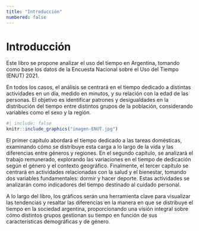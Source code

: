 ```yaml
---
title: "Introducción"
numbered: false
---
```


# Introducción {.unnumbered}

Este libro se propone analizar el uso del tiempo en Argentina, tomando como base los datos de la Encuesta Nacional sobre el Uso del Tiempo (ENUT) 2021.

En todos los casos, el análisis se centrará en el tiempo dedicado a distintas actividades en un día, medido en minutos, y su relación con la edad de las personas. El objetivo es identificar patrones y desigualdades en la distribución del tiempo entre distintos grupos de la población, considerando variables como el sexo y la región.

```r
#| include: false
knitr::include_graphics("imagen-ENUT.jpg")
```

El primer capítulo abordará el tiempo dedicado a las tareas domésticas, examinando cómo se distribuye esta carga a lo largo de la vida y las diferencias entre géneros y regiones. En el segundo capítulo, se analizará el trabajo remunerado, explorando las variaciones en el tiempo de dedicación según el género y el contexto geográfico. Finalmente, el tercer capítulo se centrará en actividades relacionadas con la salud y el bienestar, tomando dos variables fundamentales: dormir y hacer deporte. Estas actividades se analizarán como indicadores del tiempo destinado al cuidado personal.

A lo largo del libro, los gráficos serán una herramienta clave para visualizar las tendencias y resaltar las diferencias en la manera en que se distribuye el tiempo en la sociedad argentina, proporcionando una visión integral sobre cómo distintos grupos gestionan su tiempo en función de sus características demográficas y de género.
